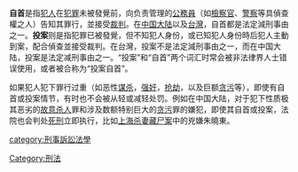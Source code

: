 {{地域中心|area=中國大陸、臺灣}}
{{Unreferenced|time=2020-03-03T08:20:25+00:00}} {{legal}}
{{大陸法系刑法}}
'''自首'''是指[[犯人|犯人]]在[[犯罪|犯罪]]未被發覺前，向负责管理的[[公務員|公務員]]（如[[檢察官|檢察官]]、[[警察|警察]]等具偵查權之人）告知其罪行，並接受[[裁判_(法律)|裁判]]。在[[中国大陆|中国大陆]]以及[[台灣|台灣]]，自首都是法定減刑事由之一。'''投案'''则是指犯罪已被發覺，但不知犯人身份，或已知犯人身份時后犯人主動到案，配合偵查並接受裁判。在台灣，投案不是法定減刑事由之一，而在中国大陆，投案是法定减刑事由之一。“投案”和“自首”两个词汇时常会被非法律界人士错误使用，或者被合称为“投案自首”。

如果犯人犯下罪行过重（如恶性[[谋杀|谋杀]]，[[强奸|强奸]]，[[抢劫|抢劫]]，以及巨额[[贪污|贪污]]等），即使有自首或投案情节，有时也不会被从轻或减轻处罚。例如在中国大陆，对于犯下性质极其恶劣的[[故意杀人|故意杀人]]罪和涉及数额特别巨大的[[贪污|贪污]]罪的嫌犯，即使其自首或投案，法院也会判处[[死刑|死刑]]立即执行，比如[[上海杀妻藏尸案|上海杀妻藏尸案]]中的兇嫌朱曉東。

[[Category:刑法|Category:刑法]]
[[category:刑事訴訟法學|category:刑事訴訟法學]]